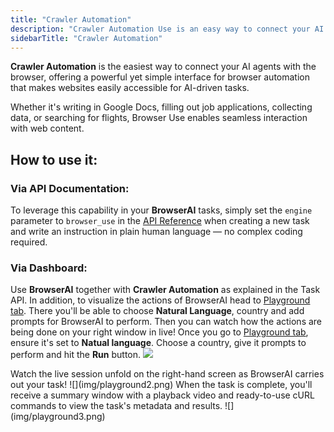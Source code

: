 ```yaml
---
title: "Crawler Automation"
description: "Crawler Automation Use is an easy way to connect your AI agents with the browser to make is accessible!"
sidebarTitle: "Crawler Automation"
---
```


**Crawler Automation** is the easiest way to connect your AI agents with the browser, offering a powerful yet simple interface for browser automation that makes websites easily accessible for AI-driven tasks.

Whether it's writing in Google Docs, filling out job applications, collecting data, or searching for flights, Browser Use enables seamless interaction with web content.

## How to use it:

### Via API Documentation:
To leverage this capability in your **BrowserAI** tasks, simply set the `engine` parameter to `browser_use` in the [API Reference](https://docs.browser.ai/api-reference/endpoint/tasks) when creating a new task and write an instruction in plain human language — no complex coding required.

### Via Dashboard:
Use **BrowserAI** together with **Crawler Automation** as explained in the Task API. In addition, to visualize the actions of BrowserAI head to [Playground tab](https://browser.ai/dashboard/page/live/tab/page/live). There you'll be able to choose **Natural Language**, country and add prompts for BrowserAI to perform. Then you can watch how the actions are being done on your right window in live!
<Steps>
  <Step title="Configure Playground">
    Once you go to [Playground tab](https://browser.ai/dashboard/page/live/tab/page/live), ensure it's set to **Natual language**. Choose a country, give it prompts to perform and hit the **Run** button.
    <Frame>
  ![](img/playground1.png)
</Frame>
  </Step>
  <Step title="Watch Live Session">
    Watch the live session unfold on the right-hand screen as BrowserAI carries out your task!
    <Frame>
  ![](img/playground2.png)
</Frame>
  </Step>
  <Step title="Watch Results">
    When the task is complete, you'll receive a summary window with a playback video and ready-to-use cURL commands to view the task's metadata and results.
    <Frame>
  ![](img/playground3.png)
</Frame>
  </Step>
</Steps>